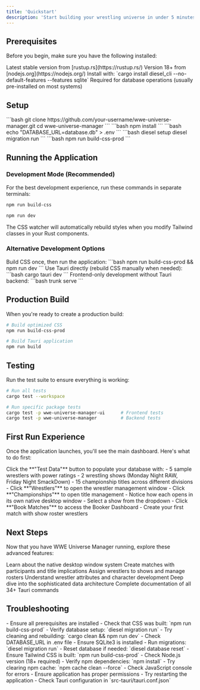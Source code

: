 ```yaml
---
title: 'Quickstart'
description: 'Start building your wrestling universe in under 5 minutes'
---
```


## Prerequisites

Before you begin, make sure you have the following installed:

<CardGroup cols={2}>
  <Card
    title="Rust"
    icon="rust"
  >
    Latest stable version from [rustup.rs](https://rustup.rs/)
  </Card>
  <Card
    title="Node.js"
    icon="node-js"
  >
    Version 18+ from [nodejs.org](https://nodejs.org/)
  </Card>
  <Card
    title="Diesel CLI"
    icon="database"
  >
    Install with: `cargo install diesel_cli --no-default-features --features sqlite`
  </Card>
  <Card
    title="SQLite3"
    icon="server"
  >
    Required for database operations (usually pre-installed on most systems)
  </Card>
</CardGroup>

## Setup

<Steps>
  <Step title="Clone the Repository">
    ```bash
    git clone https://github.com/your-username/wwe-universe-manager.git
    cd wwe-universe-manager
    ```
  </Step>
  <Step title="Install Dependencies">
    ```bash
    npm install
    ```
  </Step>
  <Step title="Setup Environment">
    ```bash
    echo "DATABASE_URL=database.db" > .env
    ```
  </Step>
  <Step title="Setup Database">
    ```bash
    diesel setup
    diesel migration run
    ```
  </Step>
  <Step title="Build CSS">
    ```bash
    npm run build-css-prod
    ```
  </Step>
</Steps>

## Running the Application

### Development Mode (Recommended)

For the best development experience, run these commands in separate terminals:

<CodeGroup>

```bash Terminal 1: CSS Watcher
npm run build-css
```

```bash Terminal 2: Tauri Dev Server
npm run dev
```

</CodeGroup>

The CSS watcher will automatically rebuild styles when you modify Tailwind classes in your Rust components.

### Alternative Development Options

<Tabs>
  <Tab title="Single Command">
    Build CSS once, then run the application:
    ```bash
    npm run build-css-prod && npm run dev
    ```
  </Tab>
  <Tab title="Tauri Direct">
    Use Tauri directly (rebuild CSS manually when needed):
    ```bash
    cargo tauri dev
    ```
  </Tab>
  <Tab title="Frontend Only">
    Frontend-only development without Tauri backend:
    ```bash
    trunk serve
    ```
  </Tab>
</Tabs>

## Production Build

When you're ready to create a production build:

```bash
# Build optimized CSS
npm run build-css-prod

# Build Tauri application
npm run build
```

## Testing

Run the test suite to ensure everything is working:

```bash
# Run all tests
cargo test --workspace

# Run specific package tests
cargo test -p wwe-universe-manager-ui      # Frontend tests
cargo test -p wwe-universe-manager         # Backend tests
```

## First Run Experience

Once the application launches, you'll see the main dashboard. Here's what to do first:

<Steps>
  <Step title="Generate Test Data">
    Click the **"Test Data"** button to populate your database with:
    - 5 sample wrestlers with power ratings
    - 2 wrestling shows (Monday Night RAW, Friday Night SmackDown)
    - 15 championship titles across different divisions
  </Step>
  <Step title="Explore Multi-Window Interface">
    - Click **"Wrestlers"** to open the wrestler management window
    - Click **"Championships"** to open title management
    - Notice how each opens in its own native desktop window
  </Step>
  <Step title="Try Match Booking">
    - Select a show from the dropdown
    - Click **"Book Matches"** to access the Booker Dashboard
    - Create your first match with show roster wrestlers
  </Step>
</Steps>

## Next Steps

Now that you have WWE Universe Manager running, explore these advanced features:

<CardGroup cols={2}>
  <Card
    title="Multi-Window Interface"
    icon="window-restore"
    href="/features/multi-window-interface"
  >
    Learn about the native desktop window system
  </Card>
  <Card
    title="Match Booking System"
    icon="handshake"
    href="/features/match-booking"
  >
    Create matches with participants and title implications
  </Card>
  <Card
    title="Show Roster Management"
    icon="users-gear"
    href="/features/show-rosters"
  >
    Assign wrestlers to shows and manage rosters
  </Card>
  <Card
    title="Power Ratings System"
    icon="chart-line"
    href="/features/power-ratings"
  >
    Understand wrestler attributes and character development
  </Card>
  <Card
    title="Database Schema"
    icon="database"
    href="/architecture/database-schema"
  >
    Deep dive into the sophisticated data architecture
  </Card>
  <Card
    title="API Reference"
    icon="code"
    href="/api-reference/introduction"
  >
    Complete documentation of all 34+ Tauri commands
  </Card>
</CardGroup>

## Troubleshooting

<AccordionGroup>
  <Accordion title="Application Won't Start">
    - Ensure all prerequisites are installed
    - Check that CSS was built: `npm run build-css-prod`
    - Verify database setup: `diesel migration run`
    - Try cleaning and rebuilding: `cargo clean && npm run dev`
  </Accordion>
  
  <Accordion title="Database Errors">
    - Check DATABASE_URL in .env file
    - Ensure SQLite3 is installed
    - Run migrations: `diesel migration run`
    - Reset database if needed: `diesel database reset`
  </Accordion>
  
  <Accordion title="CSS Not Loading">
    - Ensure Tailwind CSS is built: `npm run build-css-prod`
    - Check Node.js version (18+ required)
    - Verify npm dependencies: `npm install`
    - Try clearing npm cache: `npm cache clean --force`
  </Accordion>
  
  <Accordion title="Windows Not Opening">
    - Check JavaScript console for errors
    - Ensure application has proper permissions
    - Try restarting the application
    - Check Tauri configuration in `src-tauri/tauri.conf.json`
  </Accordion>
</AccordionGroup>